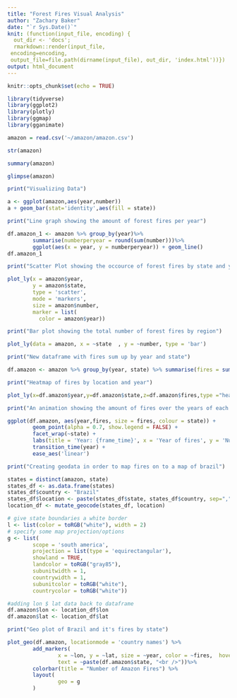 ```yaml
---
title: "Forest Fires Visual Analysis"
author: "Zachary Baker"
date: "`r Sys.Date()`"
knit: (function(input_file, encoding) {
  out_dir <- 'docs';
  rmarkdown::render(input_file,
 encoding=encoding,
 output_file=file.path(dirname(input_file), out_dir, 'index.html'))})
output: html_document
---
```


```r
knitr::opts_chunk$set(echo = TRUE)
```

```r
library(tidyverse)
library(ggplot2)
library(plotly)
library(ggmap)
library(gganimate)
```
```r
amazon = read.csv('~/amazon/amazon.csv')
```
```r
str(amazon)

```

```r
summary(amazon)

```
```r
glimpse(amazon)

```
```r
print("Visualizing Data")
```

```r
a <- ggplot(amazon,aes(year,number))
a + geom_bar(stat='identity',aes(fill = state))
```
```r
print("Line graph showing the amount of forest fires per year")
```

```r
df.amazon_1 <- amazon %>% group_by(year)%>% 
        summarise(numberperyear = round(sum(number)))%>% 
        ggplot(aes(x = year, y = numberperyear)) + geom_line()
df.amazon_1
```
```r
print("Scatter Plot showing the occource of forest fires by state and year")
```

```r
plot_ly(x = amazon$year, 
        y = amazon$state,
        type = 'scatter',
        mode = 'markers',
        size = amazon$number,
        marker = list(
          color = amazon$year))
```
```r
print("Bar plot showing the total number of forest fires by region")
```

```r
plot_ly(data = amazon, x = ~state  , y = ~number, type = 'bar')
```
```r
print("New dataframe with fires sum up by year and state")
```

```r
df.amazon <- amazon %>% group_by(year, state) %>% summarise(fires = sum(number))
```
```r
print("Heatmap of fires by location and year")
```

```r
plot_ly(x=df.amazon$year,y=df.amazon$state,z=df.amazon$fires,type ="heatmap")
```
```r
print("An animation showing the amount of fires over the years of each state in brazil")
```

```r

ggplot(df.amazon, aes(year,fires, size = fires, colour = state)) +
        geom_point(alpha = 0.7, show.legend = FALSE) +
        facet_wrap(~state) +
        labs(title = 'Year: {frame_time}', x = 'Year of fires', y = 'Number of fires') +
        transition_time(year) +
        ease_aes('linear')
```
```r
print("Creating geodata in order to map fires on to a map of brazil")
```

```r
states = distinct(amazon, state)
states_df <- as.data.frame(states)
states_df$country <- "Brazil" 
states_df$location <- paste(states_df$state, states_df$country, sep=",")
location_df <- mutate_geocode(states_df, location)
```
```r
# give state boundaries a white border
l <- list(color = toRGB("white"), width = 2)
# specify some map projection/options
g <- list(
        scope = 'south america',
        projection = list(type = 'equirectangular'),
        showland = TRUE,
        landcolor = toRGB("gray85"),
        subunitwidth = 1,
        countrywidth = 1,
        subunitcolor = toRGB("white"),
        countrycolor = toRGB("white"))
```

```r
#adding lon $ lat data back to dataframe
df.amazon$lon <- location_df$lon
df.amazon$lat <- location_df$lat
```
```r
print("Geo plot of Brazil and it's fires by state")
```

```r
plot_geo(df.amazon, locationmode = 'country names') %>%
        add_markers(
                x = ~lon, y = ~lat, size = ~year, color = ~fires,  hoverinfo = "text",
                text = ~paste(df.amazon$state, "<br />"))%>%
        colorbar(title = "Number of Amazon Fires") %>%
        layout(
                geo = g
        )
```

